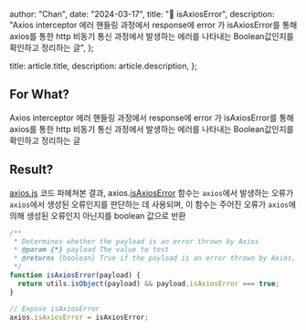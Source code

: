 
  author: "Chan",
  date: "2024-03-17",
  title: "🐞 isAxiosError",
  description:
    "Axios interceptor 에러 핸들링 과정에서 response에 error 가 isAxiosError를 통해 axios를 통한 http 비동기 통신 과정에서 발생하는 에러를 나타내는 Boolean값인지를 확인하고 정리하는 글",
};

  title: article.title,
  description: article.description,
};


## For What?

Axios interceptor 에러 핸들링 과정에서 response에 error 가 isAxiosError를 통해 axios를 통한 http 비동기 통신 과정에서 발생하는 에러를 나타내는 Boolean값인지를 확인하고 정리하는 글

## Result?

[axios.js](https://github.com/axios/axios/blob/v1.4.0/dist/axios.js#L850) 코드 파헤쳐본 결과, axios.[isAxiosError](https://github.com/axios/axios/blob/v1.4.0/dist/axios.js#L2837C23-L2837C23) 함수는 `axios`에서 발생하는 오류가 `axios`에서 생성된 오류인지를 판단하는 데 사용되며, 이 함수는 주어진 오류가 `axios`에 의해 생성된 오류인지 아닌지를 boolean 값으로 반환

```jsx
/**
 * Determines whether the payload is an error thrown by Axios
 * @param {*} payload The value to test
 * @returns {boolean} True if the payload is an error thrown by Axios, otherwise false
 */
function isAxiosError(payload) {
  return utils.isObject(payload) && payload.isAxiosError === true;
}
```

```jsx
// Expose isAxiosError
axios.isAxiosError = isAxiosError;
```
